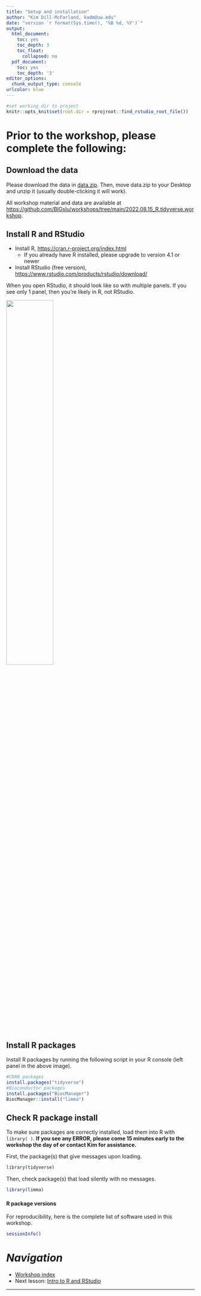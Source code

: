 ```yaml
---
title: "Setup and installation"
author: "Kim Dill-McFarland, kadm@uw.edu"
date: "version `r format(Sys.time(), '%B %d, %Y')`"
output:
  html_document:
    toc: yes
    toc_depth: 3
    toc_float:
      collapsed: no
  pdf_document:
    toc: yes
    toc_depth: '3'
editor_options:
  chunk_output_type: console
urlcolor: blue
---
```


```r
#set working dir to project
knitr::opts_knit$set(root.dir = rprojroot::find_rstudio_root_file())
```

# Prior to the workshop, please complete the following:

## Download the data

Please download the data in [data.zip](https://github.com/BIGslu/workshops/blob/main/2022.08.15_R.tidyverse.workshop/data/data.zip). Then, move data.zip to your Desktop and unzip it (usually double-clicking it will work).

All workshop material and data are available at <https://github.com/BIGslu/workshops/tree/main/2022.08.15_R.tidyverse.workshop>.

## Install R and RStudio

* Install R, <https://cran.r-project.org/index.html>
    - If you already have R installed, please upgrade to version 4.1 or newer
* Install RStudio (free version), <https://www.rstudio.com/products/rstudio/download/>

When you open RStudio, it should look like so with multiple panels. If you see only 1 panel, then you’re likely in R, not RStudio.

![](images/rstudio.png){width=50%}

## Install R packages

Install R packages by running the following script in your R console (left panel in the above image).

```r
#CRAN packages
install.packages("tidyverse")
#Bioconductor packages
install.packages("BiocManager")
BiocManager::install("limma")
```

## Check R package install

To make sure packages are correctly installed, load them into R with `library( )`. **If you see any ERROR, please come 15 minutes early to the workshop the day of or contact Kim for assistance.**

First, the package(s) that give messages upon loading.

```r
library(tidyverse)
```

Then, check package(s) that load silently with no messages.

```r
library(limma)
```

#### R package versions

For reproducibility, here is the complete list of software used in this workshop.

```r
sessionInfo()
```

# *Navigation*

* [Workshop index][index]
* Next lesson: [Intro to R and RStudio][lesson1]

***

[index]: https://bigslu.github.io/workshops/2022.08.15_R.tidyverse.workshop/index.html
[lesson0]: https://bigslu.github.io/workshops/2022.08.15_R.tidyverse.workshop/0_setup.html
[lesson1]: https://bigslu.github.io/workshops/2022.08.15_R.tidyverse.workshop/1_introR.html
[lesson2]: https://bigslu.github.io/workshops/2022.08.15_R.tidyverse.workshop/2_tidyverse.html
[lesson3]: https://bigslu.github.io/workshops/2022.08.15_R.tidyverse.workshop/3_ggplot.html
[workshop]: https://bigslu.github.io/workshops/2022.08.15_R.tidyverse.workshop/tidyverse_RNAseq.html
